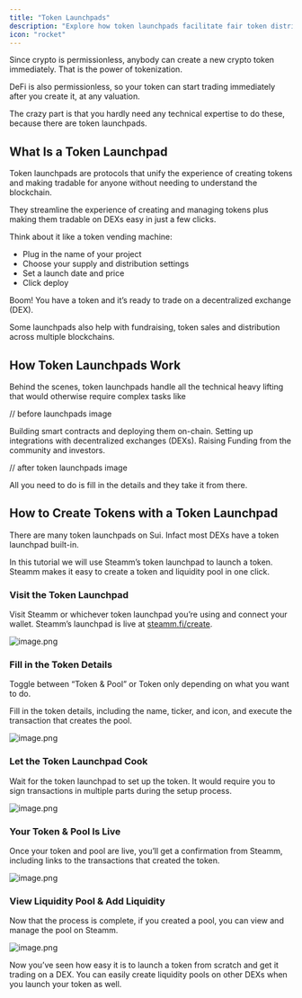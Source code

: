 ```yaml
---
title: "Token Launchpads"
description: "Explore how token launchpads facilitate fair token distribution and initial offerings in decentralized finance"
icon: "rocket"
---
```


Since crypto is permissionless, anybody can create a new crypto token immediately. That is the power of tokenization.

DeFi is also permissionless, so your token can start trading immediately after you create it, at any valuation.

The crazy part is that you hardly need any technical expertise to do these, because there are token launchpads.

## What Is a Token Launchpad

Token launchpads are protocols that unify the experience of creating tokens and making tradable for anyone without needing to understand the blockchain. 

They streamline the experience of creating and managing tokens plus making them tradable on DEXs easy in just a few clicks.

Think about it like a token vending machine:

- Plug in the name of your project
- Choose your supply and distribution settings
- Set a launch date and price
- Click deploy

Boom! You have a token  and it’s ready to trade on a decentralized exchange (DEX).

Some launchpads also help with fundraising, token sales and distribution across multiple blockchains.

## How Token Launchpads Work

Behind the scenes, token launchpads handle all the technical heavy lifting that would otherwise require complex tasks like

// before launchpads image

Building smart contracts and deploying them on-chain. Setting up integrations with decentralized exchanges (DEXs). Raising Funding from the community and investors.

// after token launchpads image 

All you need to do is fill in the details and they take it from there.

## How to Create Tokens with a Token Launchpad

There are many token launchpads on Sui. Infact most DEXs have a token launchpad built-in.

In this tutorial we will use Steamm’s token launchpad to launch a token. Steamm makes it easy to create a token and liquidity pool in one click.

### Visit the Token Launchpad

Visit Steamm or whichever token launchpad you’re using and connect your wallet. Steamm’s launchpad is live at [steamm.fi/create](http://steamm.fi/create). 

![image.png](/images/Token_Launchpads/image.png)

### Fill in the Token Details

Toggle between “Token & Pool” or Token only depending on what you want to do.

Fill in the token details, including the name, ticker, and icon, and execute the transaction that creates the pool. 

![image.png](/images/Token_Launchpads/image%201.png)

### Let the Token Launchpad Cook

Wait for the token launchpad to set up the token. It would require you to sign transactions in multiple parts during the setup process.

![image.png](/images/Token_Launchpads/image%202.png)

### Your Token & Pool Is Live

Once your token and pool are live, you’ll get a confirmation from Steamm, including links to the transactions that created the token.

![image.png](/images/Token_Launchpads/image%203.png)

### View Liquidity Pool & Add Liquidity

Now that the process is complete, if you created a pool, you can view and manage the pool on Steamm.

![image.png](/images/Token_Launchpads/image%204.png)

Now you’ve seen how easy it is to launch a token from scratch and get it trading on a DEX. You can easily create liquidity pools on other DEXs when you launch your token as well.